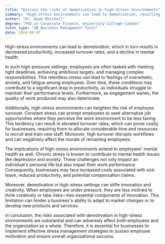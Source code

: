 ```yaml
---
title: "Discuss the risks of demotivation in high-stress environments"
summary: "High-stress environments can lead to demotivation, resulting in decreased productivity, increased turnover, and poor mental health."
author: "Dr. Noah Mitchell"
degree: "PhD in Corporate Finance, University College London"
tutor_type: "IB Business Management Tutor"
date: 2024-09-07
---
```


High-stress environments can lead to demotivation, which in turn results in decreased productivity, increased turnover rates, and a decline in mental health.

In such high-pressure settings, employees are often tasked with meeting tight deadlines, achieving ambitious targets, and managing complex responsibilities. This relentless stress can lead to feelings of overwhelm, anxiety, and fatigue among employees. Over time, these conditions may contribute to a significant drop in productivity, as individuals struggle to maintain their performance levels. Furthermore, as engagement wanes, the quality of work produced may also deteriorate.

Additionally, high-stress environments can heighten the risk of employee turnover. Constant stress can prompt employees to seek alternative job opportunities where they perceive the work environment to be less taxing. This tendency can result in elevated turnover rates, which can prove costly for businesses, requiring them to allocate considerable time and resources to recruit and train new staff. Moreover, high turnover disrupts workflows and can negatively affect the morale of remaining employees.

The implications of high-stress environments extend to employees' mental health as well. Chronic stress is known to contribute to mental health issues like depression and anxiety. These challenges not only impact an individual's personal life but also impair their work performance. Consequently, businesses may face increased costs associated with sick leave, reduced productivity, and potential compensation claims.

Moreover, demotivation in high-stress settings can stifle innovation and creativity. When employees are under pressure, they are less inclined to think creatively or take risks—two essential components of innovation. This limitation can hinder a business's ability to adapt to market changes or to develop new products and services.

In conclusion, the risks associated with demotivation in high-stress environments are substantial and can adversely affect both employees and the organization as a whole. Therefore, it is essential for businesses to implement effective stress management strategies to sustain employee motivation and ensure overall organizational success.
    